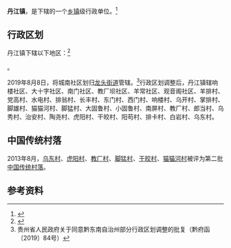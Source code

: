 {{中国乡级行政区|52/26/34/100/000
| 政府驻地 = 羊常社区
}}

'''丹江镇'''，是{{PRC admin/fullname|52/26/34/100/000|3}}下辖的一个[[乡镇|乡镇]]级行政单位。<ref>{{PRC admin/ref sgc|{{PRC admin/parent|52/26/34/100/000}}}}</ref>

== 行政区划 ==

丹江镇下辖以下地区：<ref>{{PRC admin/ref sgc|52/26/34/100/000}}</ref>

{{PRC admin/children|52/26/34/100/000}}。

2019年8月8日，将城南社区划归[[龙头街道|龙头街道]]管辖。<ref>贵州省人民政府关于同意黔东南自治州部分行政区划调整的批复（黔府函〔2019〕84号）</ref>行政区划调整后，丹江镇辖响楼社区、大十字社区、南门社区、教厂坝社区、羊常社区、观音阁社区、羊排村、党高村、水电村、排翁村、长丰村、东门村、西门村、响楼村、乌开村、掌排村、脚雄村、猫猫河村、脚猛村、大固鲁村、小固鲁村、南屏村、教厂村、郎当村、乌秀村、治安村、陶尧村、虎阳村、干皎村、阳苟村、排卡村、白岩村、乌东村。


==中国传统村落==
2013年8月，[[乌东村|乌东村]]、[[虎阳村|虎阳村]]、[[教厂村|教厂村]]、[[脚猛村|脚猛村]]、[[干皎村|干皎村]]、[[猫猫河村|猫猫河村]]被评为第二批[[中国传统村落|中国传统村落]]。

== 参考资料 ==

{{reflist}}

{{PRC admin/navcat|52/26/34/100/000}}